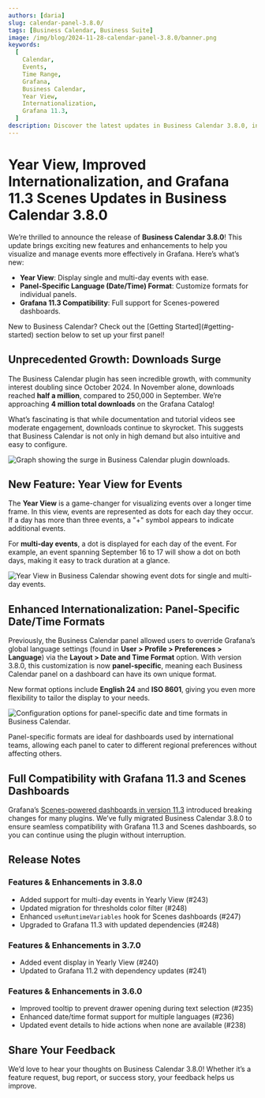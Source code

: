 ```yaml
---
authors: [daria]
slug: calendar-panel-3.8.0/
tags: [Business Calendar, Business Suite]
image: /img/blog/2024-11-28-calendar-panel-3.8.0/banner.png
keywords:
  [
    Calendar,
    Events,
    Time Range,
    Grafana,
    Business Calendar,
    Year View,
    Internationalization,
    Grafana 11.3,
  ]
description: Discover the latest updates in Business Calendar 3.8.0, including Year view for events, panel-specific language formats, and compatibility with Grafana 11.3 Scenes dashboards.
---
```



# Year View, Improved Internationalization, and Grafana 11.3 Scenes Updates in Business Calendar 3.8.0

We’re thrilled to announce the release of **Business Calendar 3.8.0**! This update brings exciting new features and enhancements to help you visualize and manage events more effectively in Grafana. Here’s what’s new:

- **Year View**: Display single and multi-day events with ease.
- **Panel-Specific Language (Date/Time) Format**: Customize formats for individual panels.
- **Grafana 11.3 Compatibility**: Full support for Scenes-powered dashboards.

<Admonition type="tip" title="Quick Tip">
  New to Business Calendar? Check out the [Getting Started](#getting-started)
  section below to set up your first panel!
</Admonition>

## Unprecedented Growth: Downloads Surge

The Business Calendar plugin has seen incredible growth, with community interest doubling since October 2024. In November alone, downloads reached **half a million**, compared to 250,000 in September. We’re approaching **4 million total downloads** on the Grafana Catalog!

What’s fascinating is that while documentation and tutorial videos see moderate engagement, downloads continue to skyrocket. This suggests that Business Calendar is not only in high demand but also intuitive and easy to configure.

<Image
  title="Business Calendar plugin downloads from the Grafana Catalog."
  src="/img/blog/2024-11-28-calendar-panel-3.8.0/downloads.png"
  alt="Graph showing the surge in Business Calendar plugin downloads."
/>

## New Feature: Year View for Events

The **Year View** is a game-changer for visualizing events over a longer time frame. In this view, events are represented as dots for each day they occur. If a day has more than three events, a "+" symbol appears to indicate additional events.

For **multi-day events**, a dot is displayed for each day of the event. For example, an event spanning September 16 to 17 will show a dot on both days, making it easy to track duration at a glance.

<Image
  title="Events displayed in Year View."
  src="/img/blog/2024-11-28-calendar-panel-3.8.0/year.png"
  alt="Year View in Business Calendar showing event dots for single and multi-day events."
/>

## Enhanced Internationalization: Panel-Specific Date/Time Formats

Previously, the Business Calendar panel allowed users to override Grafana’s global language settings (found in **User > Profile > Preferences > Language**) via the **Layout > Date and Time Format** option. With version 3.8.0, this customization is now **panel-specific**, meaning each Business Calendar panel on a dashboard can have its own unique format.

New format options include **English 24** and **ISO 8601**, giving you even more flexibility to tailor the display to your needs.

<Image
  title="Panel-specific language and date/time format settings."
  src="/img/blog/2024-11-28-calendar-panel-3.8.0/languages.png"
  alt="Configuration options for panel-specific date and time formats in Business Calendar."
/>

<Admonition type="note" title="Why This Matters">
  Panel-specific formats are ideal for dashboards used by international teams,
  allowing each panel to cater to different regional preferences without
  affecting others.
</Admonition>

## Full Compatibility with Grafana 11.3 and Scenes Dashboards

Grafana’s [Scenes-powered dashboards in version 11.3](https://grafana.com/blog/2024/10/31/grafana-dashboards-are-now-powered-by-scenes-big-changes-same-ui/) introduced breaking changes for many plugins. We’ve fully migrated Business Calendar 3.8.0 to ensure seamless compatibility with Grafana 11.3 and Scenes dashboards, so you can continue using the plugin without interruption.

<GettingStarted />

<Tutorial />

## Release Notes

### Features & Enhancements in 3.8.0

- Added support for multi-day events in Yearly View (#243)
- Updated migration for thresholds color filter (#248)
- Enhanced `useRuntimeVariables` hook for Scenes dashboards (#247)
- Upgraded to Grafana 11.3 with updated dependencies (#248)

### Features & Enhancements in 3.7.0

- Added event display in Yearly View (#240)
- Updated to Grafana 11.2 with dependency updates (#241)

### Features & Enhancements in 3.6.0

- Improved tooltip to prevent drawer opening during text selection (#235)
- Enhanced date/time format support for multiple languages (#236)
- Updated event details to hide actions when none are available (#238)

## Share Your Feedback

We’d love to hear your thoughts on Business Calendar 3.8.0! Whether it’s a feature request, bug report, or success story, your feedback helps us improve.

<Feedback />
